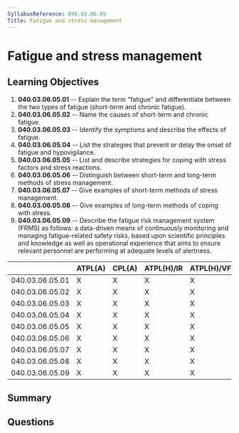 ```yaml
---
SyllabusReference: 040.03.06.05
Title: Fatigue and stress management
---
```


# Fatigue and stress management

## Learning Objectives

1.  **040.03.06.05.01** -- Explain the term "fatigue" and differentiate between
    the two types of fatigue (short-term and chronic fatigue).
2.  **040.03.06.05.02** -- Name the causes of short-term and chronic fatigue.
3.  **040.03.06.05.03** -- Identify the symptoms and describe the effects of
    fatigue.
4.  **040.03.06.05.04** -- List the strategies that prevent or delay the onset of
    fatigue and hypovigilance.
5.  **040.03.06.05.05** -- List and describe strategies for coping with stress
    factors and stress reactions.
6.  **040.03.06.05.06** -- Distinguish between short-term and long-term methods
    of stress management.
7.  **040.03.06.05.07** -- Give examples of short-term methods of stress
    management.
8.  **040.03.06.05.08** -- Give examples of long-term methods of coping with
    stress.
9.  **040.03.06.05.09** -- Describe the fatigue risk management system (FRMS) as
    follows: a data-driven means of continuously monitoring and managing
    fatigue-related safety risks, based upon scientific principles and knowledge
    as well as operational experience that aims to ensure relevant personnel are
    performing at adequate levels of alertness.

|                 | ATPL(A) | CPL(A) | ATPL(H)/IR | ATPL(H)/VFR | CPL(H) | IR | CBIR(A) |
| --------------- | ------- | ------ | ---------- | ----------- | ------ | -- | ------- |
| 040.03.06.05.01 | X       | X      | X          | X           | X      | X  |         |
| 040.03.06.05.02 | X       | X      | X          | X           | X      | X  |         |
| 040.03.06.05.03 | X       | X      | X          | X           | X      | X  |         |
| 040.03.06.05.04 | X       | X      | X          | X           | X      | X  |         |
| 040.03.06.05.05 | X       | X      | X          | X           | X      | X  |         |
| 040.03.06.05.06 | X       | X      | X          | X           | X      | X  |         |
| 040.03.06.05.07 | X       | X      | X          | X           | X      | X  |         |
| 040.03.06.05.08 | X       | X      | X          | X           | X      | X  |         |
| 040.03.06.05.09 | X       | X      | X          | X           | X      | X  |         |

## Summary

## Questions
